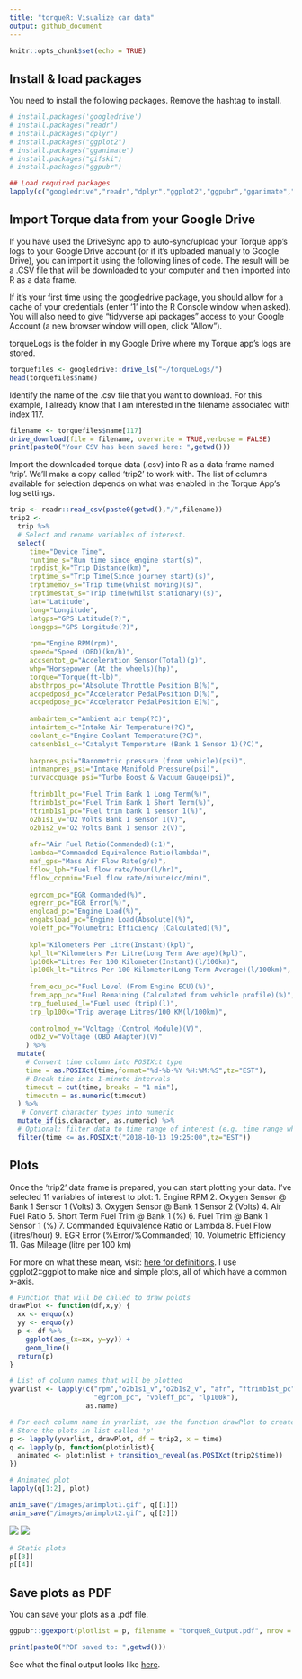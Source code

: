 ```yaml
---
title: "torqueR: Visualize car data"
output: github_document
---
```


```r
knitr::opts_chunk$set(echo = TRUE)
```

## Install & load packages

You need to install the following packages. Remove the hashtag to install.
```r
# install.packages('googledrive')
# install.packages("readr")
# install.packages("dplyr")
# install.packages("ggplot2")
# install.packages("gganimate")
# install.packages("gifski")
# install.packages("ggpubr")

## Load required packages
lapply(c("googledrive","readr","dplyr","ggplot2","ggpubr","gganimate","gifski"), require, character.only = TRUE)
```

## Import Torque data from your Google Drive
If you have used the DriveSync app to auto-sync/upload your Torque app's logs to your Google Drive account (or if it's uploaded manually to Google Drive), you can import it using the following lines of code. The result will be a .CSV file that will be downloaded to your computer and then imported into R as a data frame.

If it's your first time using the googledrive package, you should allow for a cache of your  credentials (enter '1' into the R Console window when asked). You will also need to give "tidyverse api packages" access to your Google Account (a new browser window will open, click "Allow").

torqueLogs is the folder in my Google Drive where my Torque app's logs are stored. 
```r
torquefiles <- googledrive::drive_ls("~/torqueLogs/")
head(torquefiles$name)
```
Identify the name of the .csv file that you want to download. 
For this example, I already know that I am interested in the filename associated with index 117.
```r
filename <- torquefiles$name[117]
drive_download(file = filename, overwrite = TRUE,verbose = FALSE)
print(paste0("Your CSV has been saved here: ",getwd()))
```

Import the downloaded torque data (.csv) into R as a data frame named 'trip'. 
We'll make a copy called 'trip2' to work with. 
The list of columns available for selection depends on what was enabled in the Torque App's log settings.
```r
trip <- readr::read_csv(paste0(getwd(),"/",filename))
trip2 <- 
  trip %>% 
  # Select and rename variables of interest. 
  select(
     time="Device Time",
     runtime_s="Run time since engine start(s)",
     trpdist_k="Trip Distance(km)",
     trptime_s="Trip Time(Since journey start)(s)",
     trptimemov_s="Trip time(whilst moving)(s)",
     trptimestat_s="Trip time(whilst stationary)(s)",
     lat="Latitude",
     long="Longitude",
     latgps="GPS Latitude(?)",
     longgps="GPS Longitude(?)",
     
     rpm="Engine RPM(rpm)",
     speed="Speed (OBD)(km/h)",
     accsentot_g="Acceleration Sensor(Total)(g)",
     whp="Horsepower (At the wheels)(hp)",
     torque="Torque(ft-lb)",
     absthrpos_pc="Absolute Throttle Position B(%)",
     accpedposd_pc="Accelerator PedalPosition D(%)",                   
     accpedpose_pc="Accelerator PedalPosition E(%)",   
     
     ambairtem_c="Ambient air temp(?C)",
     intairtem_c="Intake Air Temperature(?C)",
     coolant_c="Engine Coolant Temperature(?C)", 
     catsenb1s1_c="Catalyst Temperature (Bank 1 Sensor 1)(?C)",
     
     barpres_psi="Barometric pressure (from vehicle)(psi)",
     intmanpres_psi="Intake Manifold Pressure(psi)",
     turvaccguage_psi="Turbo Boost & Vacuum Gauge(psi)",
     
     ftrimb1lt_pc="Fuel Trim Bank 1 Long Term(%)",
     ftrimb1st_pc="Fuel Trim Bank 1 Short Term(%)",
     ftrimb1s1_pc="Fuel trim bank 1 sensor 1(%)",
     o2b1s1_v="O2 Volts Bank 1 sensor 1(V)",
     o2b1s2_v="O2 Volts Bank 1 sensor 2(V)",
     
     afr="Air Fuel Ratio(Commanded)(:1)",
     lambda="Commanded Equivalence Ratio(lambda)",
     maf_gps="Mass Air Flow Rate(g/s)",
     fflow_lph="Fuel flow rate/hour(l/hr)",
     fflow_ccpmin="Fuel flow rate/minute(cc/min)",
     
     egrcom_pc="EGR Commanded(%)",
     egrerr_pc="EGR Error(%)",
     engload_pc="Engine Load(%)",
     engabsload_pc="Engine Load(Absolute)(%)",
     voleff_pc="Volumetric Efficiency (Calculated)(%)",
     
     kpl="Kilometers Per Litre(Instant)(kpl)",
     kpl_lt="Kilometers Per Litre(Long Term Average)(kpl)",
     lp100k="Litres Per 100 Kilometer(Instant)(l/100km)",
     lp100k_lt="Litres Per 100 Kilometer(Long Term Average)(l/100km)",
     
     frem_ecu_pc="Fuel Level (From Engine ECU)(%)",
     frem_app_pc="Fuel Remaining (Calculated from vehicle profile)(%)",
     trp_fuelused_l="Fuel used (trip)(l)",
     trp_lp100k="Trip average Litres/100 KM(l/100km)",
     
     controlmod_v="Voltage (Control Module)(V)",
     odb2_v="Voltage (OBD Adapter)(V)"
    ) %>% 
  mutate(
    # Convert time column into POSIXct type
    time = as.POSIXct(time,format="%d-%b-%Y %H:%M:%S",tz="EST"),
    # Break time into 1-minute intervals
    timecut = cut(time, breaks = "1 min"),
    timecutn = as.numeric(timecut)
  ) %>% 
   # Convert character types into numeric
  mutate_if(is.character, as.numeric) %>% 
  # Optional: filter data to time range of interest (e.g. time range where you've noticed something while driving)
  filter(time <= as.POSIXct("2018-10-13 19:25:00",tz="EST"))
```

## Plots
Once the 'trip2' data frame is prepared, you can start plotting your data. 
I've selected 11 variables of interest to plot: 
1. Engine RPM
2. Oxygen Sensor @ Bank 1 Sensor 1 (Volts)
3. Oxygen Sensor @ Bank 1 Sensor 2 (Volts)
4. Air Fuel Ratio
5. Short Term Fuel Trim @ Bank 1 (%)
6. Fuel Trim @ Bank 1 Sensor 1 (%)
7. Commanded Equivalence Ratio or Lambda
8. Fuel Flow (litres/hour)
9. EGR Error (%Error/%Commanded)
10. Volumetric Efficiency
11. Gas Mileage (litre per 100 km)

For more on what these mean, visit: [here for definitions](http://www.nology.com/supportedsensors.htm). I use ggplot2::ggplot to make nice and simple plots, all of which have a common x-axis. 

```r
# Function that will be called to draw polots
drawPlot <- function(df,x,y) {
  xx <- enquo(x)
  yy <- enquo(y)
  p <- df %>% 
    ggplot(aes_(x=xx, y=yy)) + 
    geom_line()
  return(p)
}

# List of column names that will be plotted
yvarlist <- lapply(c("rpm","o2b1s1_v","o2b1s2_v", "afr", "ftrimb1st_pc", "ftrimb1s1_pc", "lambda", "fflow_lph",
                     "egrcom_pc", "voleff_pc", "lp100k"),
                   as.name)

# For each column name in yvarlist, use the function drawPlot to create a plot
# Store the plots in list called 'p'
p <- lapply(yvarlist, drawPlot, df = trip2, x = time) 
q <- lapply(p, function(plotinlist){
  animated <- plotinlist + transition_reveal(as.POSIXct(trip2$time))
})
```

```r
# Animated plot
lapply(q[1:2], plot)
```

```r
anim_save("/images/animplot1.gif", q[[1]])
anim_save("/images/animplot2.gif", q[[2]])
```

![](/images/animplot1.gif)
![](/images/animplot2.gif)

```r
# Static plots
p[[3]]
p[[4]]
```

## Save plots as PDF
You can save your plots as a .pdf file.
```r
ggpubr::ggexport(plotlist = p, filename = "torqueR_Output.pdf", nrow = 4, ncol = 1)
```
```r
print(paste0("PDF saved to: ",getwd()))
```
See what the final output looks like [here](/pdfs/torqueR_Output.pdf).